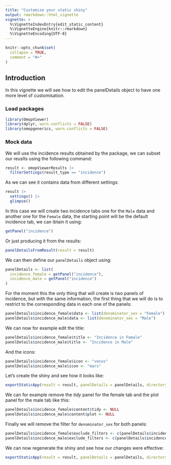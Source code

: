```yaml
---
title: "Customise your static shiny"
output: rmarkdown::html_vignette
vignette: >
  %\VignetteIndexEntry{edit_static_content}
  %\VignetteEngine{knitr::rmarkdown}
  %\VignetteEncoding{UTF-8}
---
```


```r
knitr::opts_chunk$set(
  collapse = TRUE,
  comment = "#>"
)
```

## Introduction

In this vignette we will see how to edit the panelDetails object to have one more level of customisation.

### Load packages

```r
library(OmopViewer)
library(dplyr, warn.conflicts = FALSE)
library(omopgenerics, warn.conflicts = FALSE)
```

### Mock data

We will use the incidence results obtained by the package, we can subset our reuslts using the following command:

```r
result <- omopViewerResults |> 
  filterSettings(result_type == "incidence")
```

As we can see it contains data from different settings:

```r
result |>
  settings() |>
  glimpse()
```

In this case we will create two incidence tabs one for the `Male` data and another one for the `Female` data, the starting point will be the default incidence tab, we can ibtain it using:

```r
getPanel("incidence")
```

Or just producing it from the results:

```r
panelDetailsFromResult(result = result)
```

We can then define our `panelDetails` object using:

```r
panelDetails <- list(
  incidence_female = getPanel("incidence"),
  incidence_male = getPanel("incidence")
)
```

For the moment this the only thing that will create is two panels of incidence, but with the same information, the first thing that we will do is to restrict to the corresponding data in each one of the panels:

```r
panelDetails$incidence_female$data <- list(denominator_sex = "Female")
panelDetails$incidence_male$data <- list(denominator_sex = "Male")
```

We can now for example edit the title:
```r
panelDetails$incidence_female$title <- "Incidence in Female"
panelDetails$incidence_male$title <- "Incidence in Male"
```

And the icons:
```r
panelDetails$incidence_female$icon <- "venus"
panelDetails$incidence_male$icon <- "mars"
```

Let's create the shiny and see how it looks like:

```r
exportStaticApp(result = result, panelDetails = panelDetails, directory = tempdir())
```

We can for example remove the *tidy* panel for the female tab and the plot panel for the male tab like this:

```r
panelDetails$incidence_female$content$tidy <- NULL
panelDetails$incidence_male$content$plot <- NULL
```

Finally we will remove the filter for `denominator_sex` for both panels:

```r
panelDetails$incidence_female$exclude_filters <- c(panelDetails$incidence_female$exclude_filters, "denominator_sex")
panelDetails$incidence_male$exclude_filters <- c(panelDetails$incidence_male$exclude_filters, "denominator_sex")
```

We can now regenerate the shiny and see how our changes were effective:

```r
exportStaticApp(result = result, panelDetails = panelDetails, directory = tempdir())
```
